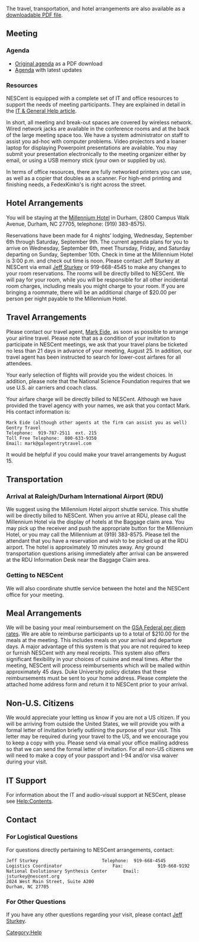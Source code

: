 The travel, transportation, and hotel arrangements are also available as a [[Media:Travel_Arrangements.pdf|downloadable PDF file]].
 
==Meeting==

===Agenda===

* [[Media:Agenda.pdf |Original agenda]] as a PDF download
* [[Agenda|Agenda]] with latest updates

===Resources===

NESCent is equipped with a complete set of IT and office resources to support the needs of meeting participants. They are explained in detail in the [[Help:Contents|IT &amp; General Help article]].

In short, all meeting and break-out spaces are covered by wireless network. Wired network jacks are available in the conference rooms and at the back of the large meeting space too. We have a system administrator on staff to assist you ad-hoc with computer problems. Video projectors and a loaner laptop for displaying Powerpoint presentations are available. You may submit your presentation electronically to the meeting organizer either by email, or using a USB memory stick (your own or supplied by us).

In terms of office resources, there are fully networked printers you can use, as well as a copier that doubles as a scanner. For high-end printing and finishing needs, a FedexKinko's is right across the street.

==Hotel Arrangements==
You will be staying at the [http://www.millenniumhotels.com/MCIL.nsf/LU_HOTELDOC/113$$HotelDescription?OpenDocument Millennium Hotel] in Durham, (2800 Campus Walk Avenue, Durham, NC  27705, telephone: (919) 383-8575).

Reservations have been made for 4 nights’ lodging, Wednesday, September 6th through Saturday, September 9th.  The current agenda plans for you to arrive on Wednesday, September 6th, meet Thursday, Friday, and Saturday departing on Sunday, September 10th.  Check in time at the Millennium Hotel is 3:00 p.m. and check out time is noon.  Please contact Jeff Sturkey at NESCent via email [mailto:jsturkey@nescent.org Jeff Sturkey] or 919-668-4545 to make any changes to your room reservations.  The rooms will be directly billed to NESCent.  We will pay for your room, while you will be responsible for all other incidental room charges, including meals you might charge to your room.  If you are bringing a roommate, there will be an additional charge of $20.00 per person per night payable to the Millennium Hotel.

==Travel Arrangements==
Please contact our travel agent, [mailto:mark@galegentrytravel.com Mark Eide], as soon as possible to arrange your airline travel.  Please note that as a condition of your invitation to participate in NESCent meetings, we ask that your travel plans be ticketed no less than 21 days in advance of your meeting, August 25.  In addition, our travel agent has been instructed to search for lower-cost airfares for all attendees.  

Your early selection of flights will provide you the widest choices.  In addition, please note that the National Science Foundation requires that we use U.S. air carriers and coach class. 

Your airfare charge will be directly billed to NESCent.  Although we have provided the travel agency with your names, we ask that you contact Mark.  His contact information is:
<pre>
Mark Eide (although other agents at the firm can assist you as well)
Gentry Travel
Telephone:  919-787-2511  ext. 215	
Toll Free Telephone:  800-633-9350
Email: mark@galegentrytravel.com
</pre>
It would be helpful if you could make your travel arrangements by August 15.

==Transportation==

===Arrival at Raleigh/Durham International Airport (RDU)===
We suggest using the Millennium Hotel airport shuttle service.  This shuttle will be directly billed to NESCent.  When you arrive at RDU, please call the Millennium Hotel via the display of hotels at the Baggage claim area.  You may pick up the receiver and push the appropriate button for the Millennium Hotel, or you may call the Millennium at (919) 383-8575.  Please tell the attendant that you have a reservation and wish to be picked up at the RDU airport.  The hotel is approximately 10 minutes away.  Any ground transportation questions arising immediately after arrival can be answered at the RDU Information Desk near the Baggage Claim area.

===Getting to NESCent===
We will also coordinate shuttle service between the hotel and the NESCent office for your meeting.

==Meal Arrangements== 
We will be basing your meal reimbursement on the [http://www.gsa.gov/Portal/gsa/ep/contentView.do?programId=9704&channelId=-15943&ooid=16365&contentId=17943&pageTypeId=8203&contentType=GSA_BASIC&programPage=%252Fep%252Fprogram%252FgsaBasic.jsp&P=MTT GSA Federal per diem rates].  We are able to reimburse participants up to a total of $210.00 for the meals at the meeting.  This includes meals on your arrival and departure days.  A major advantage of this system is that you are not required to keep or furnish NESCent with any meal receipts.  This system also offers significant flexibility in your choices of cuisine and meal times.  After the meeting, NESCent will process reimbursements which will be mailed within approximately 45 days.  Duke University policy dictates that these reimbursements must be sent to your home address.  Please complete the attached home address form and return it to NESCent prior to your arrival.

==Non-U.S. Citizens==
We would appreciate your letting us know if you are not a US citizen.  If you will be arriving from outside the United States, we will provide you with a formal letter of invitation briefly outlining the purpose of your visit.  This letter may be required during your travel to the US, and we encourage you to keep a copy with you.  Please send via email your office mailing address so that we can send the formal letter of invitation.  For all non-US citizens we will need to make a copy of your passport and I-94 and/or visa waiver during your visit.

==IT Support==
For information about the IT and audio-visual support at NESCent, please see [[Help:Contents]].

==Contact==
===For Logistical Questions===
For questions directly pertaining to NESCent arrangements, contact: 
<pre>
Jeff Sturkey						Telephone:  919-668-4545
Logistics Coordinator					Fax:             919-668-9192
National Evolutionary Synthesis Center		Email:         jsturkey@nescent.org
2024 West Main Street, Suite A200
Durham, NC 27705
</pre>

===For Other Questions===
If you have any other questions regarding your visit, please contact [mailto:jsturkey@nescent.org Jeff Sturkey].  

[[Category:Help]]